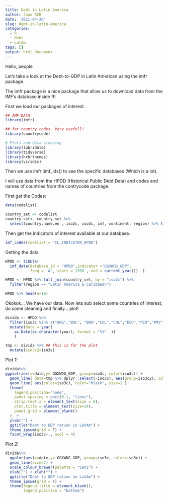 ```yaml
---
title: Debt in Latin America
author: Joao RCB
date: '2021-04-26'
slug: debt-in-latin-america
categories:
  - R
  - debt
  - LatAm
tags: []
output: html_document
---
```



Hello, people

Let's take a look at the Debt-to-GDP in Latin American using the imfr package.

The imfr package is a nice package that allow us to download data from the IMF's database inside R!

First we load our packages of interest.
```r
## IMF DATA
library(imfr) 

## for country codes. Very usefull!
library(countrycode) 

# Plots and data cleaning
library(lubridate) 
library(tidyverse)
library(hrbrthemes)
library(viridis)

```

Then we use imfr::imf_ids() to see the specific databases (Which is a lot).

I will use data from the HPDD (Historical Public Debt Data) and codes and names of countries from the contrycode package. 


First get the Codes:
```r
data(codelist)

country_set <- codelist
country_set<- country_set %>% 
  select(country.name.en , iso2c, iso3c, imf, continent, region) %>% filter(!is.na(imf) & !is.na(iso2c))


```



Then get the indicators of interest available at our database.
```r
imf_codes(codelist = "CL_INDICATOR_HPDD")

```

Getting the data
```r

HPDD <- tibble(
  imf_data(database_id = "HPDD",indicator ="GGXWDG_GDP",
           freq = 'A', start = 1950 , end = current_year())  ) 

HPDD <- HPDD %>% full_join(country_set, by = "iso2c") %>% 
  filter(region == "Latin America & Caribbean") 

HPDD %>% head(n=10)

```

Okokok... We have our data. Now lets sub select some countries of interest, do some cleaning and finally... plot!



```r

divida <- HPDD %>% 
  filter(iso3c %in% c("ARG","BOL", "BRA","CHL","COL","ECU","PER","PRY","URY","VEN")) %>% 
  mutate(date = year(
    as.Date(as.character(year), format = "%Y"  )) 
    )

tmp <- divida %>% ## this is for the plot
  mutate(iso3c2=iso3c)

```
  

Plot 1!

```r

divida%>% 
ggplot(aes(x=date,y= GGXWDG_GDP, group=iso3c, color=iso3c)) +
  geom_line( data=tmp %>% dplyr::select(-iso3c), aes(group=iso3c2), color="grey", size=2, alpha=0.5) +
  geom_line( aes(color=iso3c), color="black", size=2 )+
  theme(
    legend.position="none",
    panel.spacing = unit(0.1, "lines"),
    strip.text.x = element_text(size = 8),
    plot.title = element_text(size=14),
    panel.grid = element_blank()
  )  +
  ylab("") +
  ggtitle("Debt to GDP ration in LatAm") +
  theme_ipsum(grid = F) + 
  facet_wrap(iso3c~., ncol = 4)

```




Plot 2! 

```r

divida%>% 
  ggplot(aes(x=date,y= GGXWDG_GDP, group=iso3c, color=iso3c)) +
  geom_line(size=2) + 
  scale_colour_brewer(palette = "Set1") +
  ylab("") + xlab("") +
  ggtitle("Debt to GDP ration in LatAm") +
  theme_ipsum(grid = F) +
  theme(legend.title = element_blank(),
        legend.position = "bottom")
```

